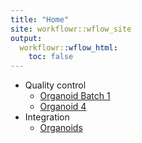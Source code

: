 ```yaml
---
title: "Home"
site: workflowr::wflow_site
output:
  workflowr::wflow_html:
    toc: false
---
```


* Quality control
    * [Organoid Batch 1](01_Organoid123_QC.html)
    * [Organoid 4](02_Organoid4_QC.html)
* Integration
    * [Organoids](03_Organoids_Integration.html)
